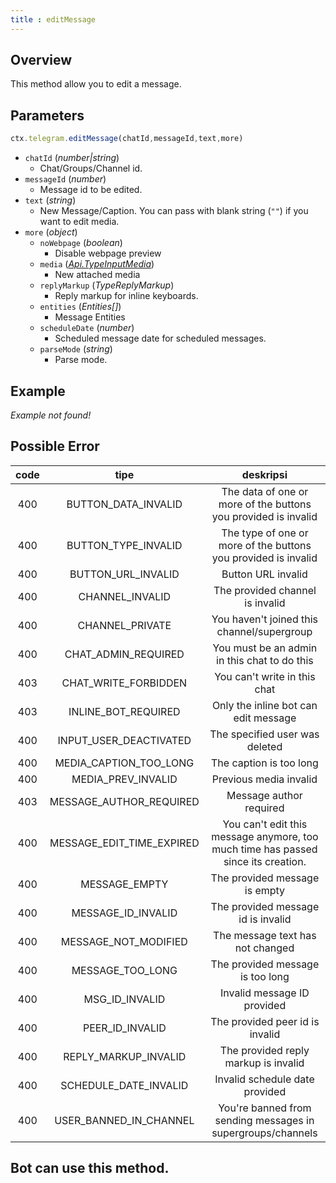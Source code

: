```yaml
---
title : editMessage
---
```

## Overview
This method allow you to edit a message.
## Parameters
```ts 
ctx.telegram.editMessage(chatId,messageId,text,more)
```
- `chatId` (_number|string_)
    - Chat/Groups/Channel id.
- `messageId` (_number_)
    - Message id to be edited.
- `text` (_string_)
    - New Message/Caption. You can pass with blank string (`""`) if you want to edit media.
- `more` (_object_)
    - `noWebpage` (_boolean_)
        - Disable webpage preview
    - `media` (_[Api.TypeInputMedia](https://gram.js.org/beta/modules/tl_api.api.html#typeinputmedia)_)
        - New attached media
    - `replyMarkup` (_TypeReplyMarkup_)
        - Reply markup for inline keyboards.
    - `entities` (_Entities[]_)
        - Message Entities
    - `scheduleDate` (_number_)
        - Scheduled message date for scheduled messages.
    - `parseMode` (_string_)
        - Parse mode.
## Example
_Example not found!_

## Possible Error
| code |            tipe             |                                     deskripsi                                     |
|:----:|:---------------------------:|:---------------------------------------------------------------------------------:|
| 400  |    BUTTON_DATA_INVALID    |          The data of one or more of the buttons you provided is invalid           |
| 400  |    BUTTON_TYPE_INVALID    |          The type of one or more of the buttons you provided is invalid           |
| 400  |    BUTTON_URL_INVALID     |                                Button URL invalid                                 |
| 400  |       CHANNEL_INVALID       |                          The provided channel is invalid                          |
| 400  |       CHANNEL_PRIVATE       |                    You haven't joined this channel/supergroup                     |
| 400  |    CHAT_ADMIN_REQUIRED    |                   You must be an admin in this chat to do this                    |
| 403  |   CHAT_WRITE_FORBIDDEN    |                           You can't write in this chat                            |
| 403  |    INLINE_BOT_REQUIRED    |                       Only the inline bot can edit message                        |
| 400  |  INPUT_USER_DEACTIVATED   |                          The specified user was deleted                           |
| 400  |  MEDIA_CAPTION_TOO_LONG   |                              The caption is too long                              |
| 400  |    MEDIA_PREV_INVALID     |                              Previous media invalid                               |
| 403  |  MESSAGE_AUTHOR_REQUIRED  |                              Message author required                              |
| 400  | MESSAGE_EDIT_TIME_EXPIRED | You can't edit this message anymore, too much time has passed since its creation. |
| 400  |        MESSAGE_EMPTY        |                           The provided message is empty                           |
| 400  |    MESSAGE_ID_INVALID     |                        The provided message id is invalid                         |
| 400  |   MESSAGE_NOT_MODIFIED    |                         The message text has not changed                          |
| 400  |     MESSAGE_TOO_LONG      |                         The provided message is too long                          |
| 400  |      MSG_ID_INVALID       |                            Invalid message ID provided                            |
| 400  |      PEER_ID_INVALID      |                          The provided peer id is invalid                          |
| 400  |   REPLY_MARKUP_INVALID    |                       The provided reply markup is invalid                        |
| 400  |   SCHEDULE_DATE_INVALID   |                          Invalid schedule date provided                           |
| 400  |  USER_BANNED_IN_CHANNEL   |            You're banned from sending messages in supergroups/channels            |

## Bot can use this method.